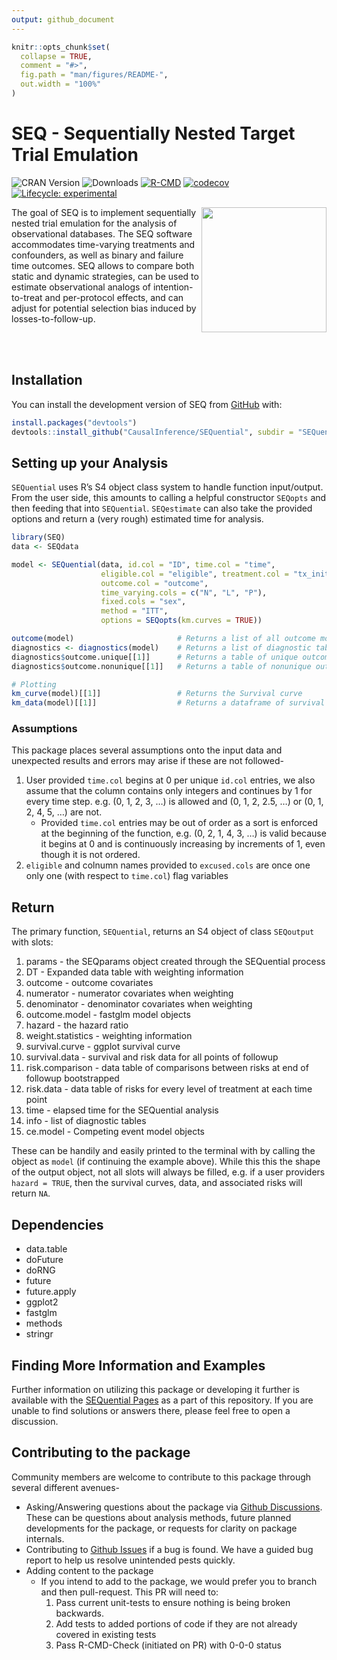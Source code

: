 ```yaml
---
output: github_document
---
```


<!-- README.md is generated from README.Rmd. Please edit that file -->

```r
knitr::opts_chunk$set(
  collapse = TRUE,
  comment = "#>",
  fig.path = "man/figures/README-",
  out.width = "100%"
)
```

# SEQ - Sequentially Nested Target Trial Emulation

<!-- badges: start -->

![CRAN Version](https://www.r-pkg.org/badges/version/SEQ) ![Downloads](https://cranlogs.r-pkg.org/badges/grand-total/SEQ) [![R-CMD](https://github.com/CausalInference/SEQuential-private/actions/workflows/R-CMD-check.yaml/badge.svg)](https://github.com/CausalInference/SEQuential-private/actions/workflows/R-CMD-check.yaml) [![codecov](https://codecov.io/gh/CausalInference/SEQuential/graph/badge.svg?token=MHEN30AF08)](https://codecov.io/gh/CausalInference/SEQuential) [![Lifecycle: experimental](https://img.shields.io/badge/lifecycle-experimental-orange.svg)](https://lifecycle.r-lib.org/articles/stages.html#experimental)

<!-- badges: end -->

<img src="https://github.com/CausalInference/SEQuential/blob/main/SEQ.png" align="right" style="float" width="200"/>

The goal of SEQ is to implement sequentially nested trial emulation for the analysis of observational databases. The SEQ software accommodates time-varying treatments and confounders, as well as binary and failure time outcomes. SEQ allows to compare both static and dynamic strategies, can be used to estimate observational analogs of intention-to-treat and per-protocol effects, and can adjust for potential selection bias induced by losses-to-follow-up.

<br/> <br/>

## Installation

You can install the development version of SEQ from [GitHub](https://github.com/) with:

```r
install.packages("devtools")
devtools::install_github("CausalInference/SEQuential", subdir = "SEQuential")
```

## Setting up your Analysis

`SEQuential` uses R's S4 object class system to handle function input/output. From the user side, this amounts to calling a helpful constructor `SEQopts` and then feeding that into `SEQuential`. `SEQestimate` can also take the provided options and return a (very rough) estimated time for analysis.

```r
library(SEQ)
data <- SEQdata

model <- SEQuential(data, id.col = "ID", time.col = "time",
                    eligible.col = "eligible", treatment.col = "tx_init", 
                    outcome.col = "outcome", 
                    time_varying.cols = c("N", "L", "P"),
                    fixed.cols = "sex",
                    method = "ITT",
                    options = SEQopts(km.curves = TRUE))

outcome(model)                       # Returns a list of all outcome models as S3 fastglm objects over the course of bootstrapping
diagnostics <- diagnostics(model)    # Returns a list of diagnostic tables
diagnostics$outcome.unique[[1]]      # Returns a table of unique outcomes
diagnostics$outcome.nonunique[[1]]   # Returns a table of nonunique outcomes

# Plotting
km_curve(model)[[1]]                 # Returns the Survival curve
km_data(model)[[1]]                  # Returns a dataframe of survival data in long-format for other analysis/plotting
```

### Assumptions

This package places several assumptions onto the input data and unexpected results and errors may arise if these are not followed-

1.  User provided `time.col` begins at 0 per unique `id.col` entries, we also assume that the column contains only integers and continues by 1 for every time step. e.g. (0, 1, 2, 3, ...) is allowed and (0, 1, 2, 2.5, ...) or (0, 1, 2, 4, 5, ...) are not.
    -   Provided `time.col` entries may be out of order as a sort is enforced at the beginning of the function, e.g. (0, 2, 1, 4, 3, ...) is valid because it begins at 0 and is continuously increasing by increments of 1, even though it is not ordered.
2.  `eligible` and colnumn names provided to `excused.cols` are once one only one (with respect to `time.col`) flag variables

## Return

The primary function, `SEQuential`, returns an S4 object of class `SEQoutput` with slots:

1.  params - the SEQparams object created through the SEQuential process
2.  DT - Expanded data table with weighting information
3.  outcome - outcome covariates
4.  numerator - numerator covariates when weighting
5.  denominator - denominator covariates when weighting
6.  outcome.model - fastglm model objects
7.  hazard - the hazard ratio
8.  weight.statistics - weighting information
9.  survival.curve - ggplot survival curve
10.  survival.data - survival and risk data for all points of followup
11.  risk.comparison - data table of comparisons between risks at end of followup
    bootstrapped
12. risk.data - data table of risks for every level of treatment at each time point
13. time - elapsed time for the SEQuential analysis
14. info - list of diagnostic tables 
15. ce.model - Competing event model objects

These can be handily and easily printed to the terminal with by calling the object as `model` (if continuing the example above). While this this the shape of the output object, not all slots will always be filled, e.g. if a user providers `hazard = TRUE`, then the survival curves, data, and associated risks will return `NA`.

## Dependencies

-   data.table
-   doFuture
-   doRNG
-   future
-   future.apply
-   ggplot2
-   fastglm
-   methods
-   stringr

## Finding More Information and Examples

Further information on utilizing this package or developing it further is available with the [SEQuential Pages](https://causalinference.github.io/SEQuential) as a part of this repository. If you are unable to find solutions or answers there, please feel free to open a discussion.

## Contributing to the package

Community members are welcome to contribute to this package through several different avenues-

-   Asking/Answering questions about the package via [Github Discussions](https://github.com/CausalInference/SEQuential/discussions/categories/q-a). These can be questions about analysis methods, future planned developments for the package, or requests for clarity on package internals.
-   Contributing to [Github Issues](https://github.com/CausalInference/SEQuential/issues) if a bug is found. We have a guided bug report to help us resolve unintended pests quickly.
-   Adding content to the package
    -   If you intend to add to the package, we would prefer you to branch and then pull-request. This PR will need to:
        1.  Pass current unit-tests to ensure nothing is being broken backwards.
        2.  Add tests to added portions of code if they are not already covered in existing tests
        3.  Pass R-CMD-Check (initiated on PR) with 0-0-0 status
